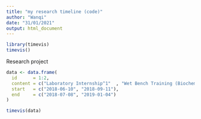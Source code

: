 ```yaml
---
title: "my research timeline (code)"
author: "Wanqi"
date: "31/01/2021"
output: html_document
---
```


```r
library(timevis)
timevis()
```




Research project



```r
data <- data.frame(
  id      = 1:2,
  content = c("Laboratory Internship^1"  , "Wet Bench Training (Biochemistry), Xian Jiao-tong Liverpool University"),
  start   = c("2018-06-10", "2018-09-11"),
  end     = c("2018-07-08", "2019-01-04")
)

timevis(data)
```

